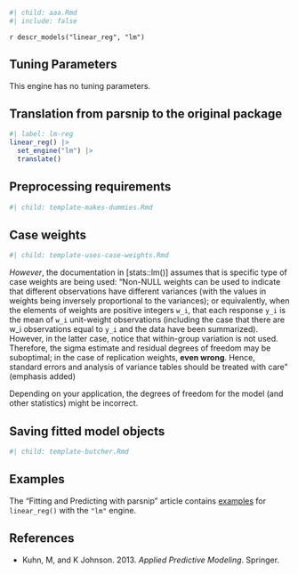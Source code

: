 ```r
#| child: aaa.Rmd
#| include: false
```

`r descr_models("linear_reg", "lm")`

## Tuning Parameters

This engine has no tuning parameters. 

## Translation from parsnip to the original package

```r
#| label: lm-reg
linear_reg() |> 
  set_engine("lm") |> 
  translate()
```

## Preprocessing requirements

```r
#| child: template-makes-dummies.Rmd
```

## Case weights

```r
#| child: template-uses-case-weights.Rmd
```

_However_, the documentation in [stats::lm()] assumes that is specific type of case weights are being used: "Non-NULL weights can be used to indicate that different observations have different variances (with the values in weights being inversely proportional to the variances); or equivalently, when the elements of weights are positive integers `w_i`, that each response `y_i` is the mean of `w_i` unit-weight observations (including the case that there are w_i observations equal to `y_i` and the data have been summarized). However, in the latter case, notice that within-group variation is not used. Therefore, the sigma estimate and residual degrees of freedom may be suboptimal; in the case of replication weights, **even wrong**. Hence, standard errors and analysis of variance tables should be treated with care" (emphasis added)

Depending on your application, the degrees of freedom for the model (and other statistics) might be incorrect. 

## Saving fitted model objects

```r
#| child: template-butcher.Rmd
```

## Examples 

The "Fitting and Predicting with parsnip" article contains [examples](https://parsnip.tidymodels.org/articles/articles/Examples.html#linear-reg-lm) for `linear_reg()` with the `"lm"` engine.

## References

 - Kuhn, M, and K Johnson. 2013. _Applied Predictive Modeling_. Springer.
